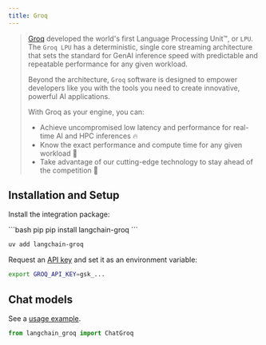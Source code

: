 ```yaml
---
title: Groq
---
```


>[Groq](https://groq.com) developed the world's first Language Processing Unit™, or `LPU`.
> The `Groq LPU` has a deterministic, single core streaming architecture that sets the standard
> for GenAI inference speed with predictable and repeatable performance for any given workload.
>
>Beyond the architecture, `Groq` software is designed to empower developers like you with
> the tools you need to create innovative, powerful AI applications.
>
>With Groq as your engine, you can:
>* Achieve uncompromised low latency and performance for real-time AI and HPC inferences 🔥
>* Know the exact performance and compute time for any given workload 🔮
>* Take advantage of our cutting-edge technology to stay ahead of the competition 💪


## Installation and Setup

Install the integration package:

<CodeGroup>
```bash pip
pip install langchain-groq
```

```bash uv
uv add langchain-groq
```
</CodeGroup>

Request an [API key](https://console.groq.com/login?utm_source=langchain&utm_content=provider_page) and set it as an environment variable:

```bash
export GROQ_API_KEY=gsk_...
```

## Chat models

See a [usage example](/oss/python/integrations/chat/groq).

```python
from langchain_groq import ChatGroq
```
